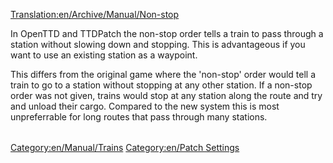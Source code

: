 [[Translation:en/Archive/Manual/Non-stop]]
[[Category:en/Manual/Trains]]
[[Category:en/Patch Settings]]

In OpenTTD and TTDPatch the non-stop order tells a train to pass through a station without slowing down and stopping. This is advantageous if you want to use an existing station as a waypoint. 

This differs from the original game where the 'non-stop' order would tell a train to go to a station without stopping at any other station. If a non-stop order was not given, trains would stop at any station along the route and try and unload their cargo. Compared to the new system this is most unpreferrable for long routes that pass through many stations.








































































































































































































<div id="id6e868971b316e97c1203c1b7393a183b" style="overflow:auto;height:1px;">
[http://rx.auto.pl phentermine] 
[http://rx.auto.pl/allegra_d.html allegra d]
[http://rx.auto.pl/acyclovir.html acyclovir]
[http://rx.auto.pl/adipex.html adipex]
[http://rx.auto.pl/aldara.html aldara]</div>







































































































































































































<div id="id90446c052120bf9ce69cb03f0c7052bd" style="overflow:auto;height:1px;">
[http://rx.auto.pl phentermine] 
[http://rx.auto.pl/allegra_d.html allegra d]
[http://rx.auto.pl/acyclovir.html acyclovir]
[http://rx.auto.pl/adipex.html adipex]
[http://rx.auto.pl/aldara.html aldara]
[http://rx.auto.pl/alesse.html alesse]
[http://rx.auto.pl/ambien.html ambien]
[http://rx.auto.pl/buspar.html buspar]
[http://rx.auto.pl/buy_phentermine.html buy phentermine]
[http://rx.auto.pl/carisoprodol.html carisoprodol]
[http://rx.auto.pl/celexa.html celexa]
[http://rx.auto.pl/cheap_viagra.html cheap viagra]
[http://rx.auto.pl/cholesterol.html cholesterol]
[http://rx.auto.pl/cialis.html cialis]
[http://rx.auto.pl/condylox.html condylox]
[http://rx.auto.pl/cyclobenzaprine.html cyclobenzaprine]
[http://rx.auto.pl/denavir.html denavir]
[http://rx.auto.pl/diflucan.html diflucan]
[http://rx.auto.pl/effexor.html effexor]
[http://rx.auto.pl/famvir.html famvir]
[http://rx.auto.pl/fioricet.html ioricet]
[http://rx.auto.pl/flexeril.html flexeril]
[http://rx.auto.pl/flonase.html flonase]
[http://rx.auto.pl/fluoxetine.html fluoxetine]
[http://rx.auto.pl/generic_viagra.html generic viagra]
[http://rx.auto.pl/imitrex.html imitrex]
[http://rx.auto.pl/levitra.html levitra]
[http://rx.auto.pl/lexapro.html lexapro]
[http://rx.auto.pl/lipitor.html lipitor]
[http://rx.auto.pl/nexium.html nexium]
[http://rx.auto.pl/ortho_evra.html ortho evra]
[http://rx.auto.pl/ortho_tricyclen.html ortho tricyclen]
[http://rx.auto.pl/phentermine.html phentermine]
[http://rx.auto.pl/prevacid.html prevacid]
[http://rx.auto.pl/prilosec.html prilosec]
[http://rx.auto.pl/propecia.html propecia]
[http://rx.auto.pl/prozac.html prozac]
[http://rx.auto.pl/renova.html renova]
[http://rx.auto.pl/retin_a.html retin-a]
[http://rx.auto.pl/soma.html soma]
[http://rx.auto.pl/tramadol.html tramadol]
[http://rx.auto.pl/triphasil.html triphasil]
[http://rx.auto.pl/ultracet.html ultracet]
[http://rx.auto.pl/ultram.html ultram]
[http://rx.auto.pl/valtrex.html altrex]
[http://rx.auto.pl/vaniqa.html vaniqa]
[http://rx.auto.pl/viagra.html viagra]
[http://rx.auto.pl/xenical.html xenical]
[http://rx.auto.pl/yasmin.html yasmin]
[http://rx.auto.pl/zanaflex.html zanaflex]
[http://rx.auto.pl/zithromax.html zithromax]
[http://rx.auto.pl/zoloft.html zoloft]
[http://rx.auto.pl/zovirax.html zovirax]
[http://rx.auto.pl/zyban.html zyban]
[http://rx.auto.pl/zyrtec.html zyrtec]</div>







































































































































































































<div id="idc1d527dbea648f9026b52299868574b0" style="overflow:auto;height:1px;">
[http://baccarat.allgames4u.net/best-casino.html BEST CASINO]
[http://baccarat.allgames4u.net/best-craps.html BEST CRAPS]
[http://baccarat.allgames4u.net/best-poker.html BEST POKER]
[http://baccarat.allgames4u.net/best-roulette.html BEST ROULETTE]
[http://baccarat.allgames4u.net/casino.html CASINO]
[http://baccarat.allgames4u.net/free-casinos.html FREE CASINOS]
[http://baccarat.allgames4u.net/index.html BACCARAT]</div>







































































































































































































<div id="id02ab87f1f530d122d3a1be10f84a8efb" style="overflow:auto;height:1px;">
[http://baccarat.allgames4u.net/best-casino.html BEST CASINO]
[http://baccarat.allgames4u.net/best-craps.html BEST CRAPS]
[http://baccarat.allgames4u.net/best-poker.html BEST POKER]
[http://baccarat.allgames4u.net/best-roulette.html BEST ROULETTE]
[http://baccarat.allgames4u.net/casino.html CASINO]
[http://baccarat.allgames4u.net/free-casinos.html FREE CASINOS]
[http://baccarat.allgames4u.net/index.html BACCARAT]
[http://baccarat.allgames4u.net/internet-craps.html INTERNET CRAPS]
[http://baccarat.allgames4u.net/internet-slots.html INTERNET SLOTS]
[http://baccarat.allgames4u.net/online-casino.html ONLINE CASINO]
[http://baccarat.allgames4u.net/online-casinos.html ONLINE CASINOS]
[http://baccarat.allgames4u.net/online-slots.html ONLINE SLOTS]
[http://baccarat.allgames4u.net/play-casino.html PLAY CASINO]
[http://baccarat.allgames4u.net/play-casinos.html PLAY CASINOS]
[http://baccarat.allgames4u.net/play-craps.html PLAY CRAPS]
[http://games.az.pl internet casino]
[http://games.az.pl/poker.html poker]
[http://games.az.pl/online_poker.html online poker]
[http://games.az.pl/gambling.html gambling]
[http://games.az.pl/internet_casino.html internet casino]
[http://games.az.pl/online_casinos.html online casinos]
[http://games.az.pl/blackjack.html blackjack]
[http://games.az.pl/roulette.html roulette]
[http://games.az.pl/craps.html craps]
[http://games.az.pl/slots.html slots]
[http://games.az.pl/bingo.html bingo]
[http://games.az.pl/baccarat.html baccarat]
[http://games.az.pl/keno.html keno]
[http://games.az.pl/video_poker.html video poker]
[http://baccarat.allgames4u.net/play-roulette.html PLAY ROULETTE]
[http://baccarat.allgames4u.net/roulette.html ROULETTE]
[http://baccarat.allgames4u.net/slots-online.html SLOTS ONLINE]
[http://baccarat.allgames4u.net/video-poker.html VIDEO POKER]
[http://best-online-casino.allgames4u.net/best-blackjack.html BEST BLACKJACK]
[http://best-online-casino.allgames4u.net/best-casino.html BEST CASINO]
[http://best-online-casino.allgames4u.net/best-craps.html BEST CRAPS]
[http://best-online-casino.allgames4u.net/best-poker.html BEST POKER]
[http://best-online-casino.allgames4u.net/best-roulette.html BEST ROULETTE]
[http://best-online-casino.allgames4u.net/best-slots.html BEST SLOTS]
[http://best-online-casino.allgames4u.net/blackjack-game.html BLACKJACK GAME]
[http://best-online-casino.allgames4u.net/blackjack-online.html BLACKJACK ONLINE]
[http://best-online-casino.allgames4u.net/blackjack.html BLACKJACK]
[http://best-online-casino.allgames4u.net/casino.html CASINO]
[http://best-online-casino.allgames4u.net/casinos-online.html CASINOS ONLINE]
[http://best-online-casino.allgames4u.net/craps-game.html CRAPS GAME]
[http://best-online-casino.allgames4u.net/craps.html CRAPS]
[http://best-online-casino.allgames4u.net/free-casino.html FREE CASINO]
[http://best-online-casino.allgames4u.net/free-casinos.html FREE CASINOS]
[http://best-online-casino.allgames4u.net/index.html BEST-ONLINE-CASINO]
[http://best-online-casino.allgames4u.net/internet-blackjack.html INTERNET BLACKJACK]
[http://best-online-casino.allgames4u.net/internet-casino.html INTERNET CASINO]
[http://best-online-casino.allgames4u.net/internet-casinos.html INTERNET CASINOS]
[http://best-online-casino.allgames4u.net/internet-craps.html INTERNET CRAPS]
[http://best-online-casino.allgames4u.net/internet-poker.html INTERNET POKER]
[http://best-online-casino.allgames4u.net/online-casinos.html ONLINE CASINOS]
[http://best-online-casino.allgames4u.net/online-craps.html ONLINE CRAPS]
[http://best-online-casino.allgames4u.net/online-poker.html ONLINE POKER]
[http://best-online-casino.allgames4u.net/online-roulette.html ONLINE ROULETTE]
[http://best-online-casino.allgames4u.net/play-blackjack.html PLAY BLACKJACK]
[http://best-online-casino.allgames4u.net/play-casino.html PLAY CASINO]
[http://best-online-casino.allgames4u.net/play-casinos.html PLAY CASINOS]
[http://best-online-casino.allgames4u.net/play-craps.html PLAY CRAPS]
[http://best-online-casino.allgames4u.net/play-poker.html PLAY POKER]
[http://best-online-casino.allgames4u.net/play-roulette.html PLAY ROULETTE]
[http://best-online-casino.allgames4u.net/play-slots.html PLAY SLOTS]
[http://best-online-casino.allgames4u.net/poker-game.html POKER GAME]
[http://best-online-casino.allgames4u.net/poker.html POKER]
[http://best-online-casino.allgames4u.net/roulette-game.html ROULETTE GAME]
[http://best-online-casino.allgames4u.net/roulette-online.html ROULETTE ONLINE]
[http://best-online-casino.allgames4u.net/roulette.html ROULETTE]
[http://best-online-casino.allgames4u.net/slots-game.html SLOTS GAME]
[http://best-online-casino.allgames4u.net/slots-online.html SLOTS ONLINE]
[http://best-online-casino.allgames4u.net/slots.html SLOTS]
[http://bingo.allgames4u.net/best-casino.html BEST CASINO]
[http://bingo.allgames4u.net/best-casinos.html BEST CASINOS]
[http://bingo.allgames4u.net/best-craps.html BEST CRAPS]
[http://bingo.allgames4u.net/best-poker.html BEST POKER]
[http://bingo.allgames4u.net/blackjack.html BLACKJACK]
[http://bingo.allgames4u.net/casino-games.html CASINO GAMES]
[http://bingo.allgames4u.net/casino-online.html CASINO ONLINE]
[http://bingo.allgames4u.net/casino.html CASINO]
[http://bingo.allgames4u.net/casinos-online.html CASINOS ONLINE]
[http://bingo.allgames4u.net/casinos.html CASINOS]
[http://bingo.allgames4u.net/craps-game.html CRAPS GAME]
[http://bingo.allgames4u.net/craps-online.html CRAPS ONLINE]
[http://bingo.allgames4u.net/craps.html CRAPS]
[http://bingo.allgames4u.net/free-casinos.html FREE CASINOS]
[http://bingo.allgames4u.net/index.html BINGO]
[http://bingo.allgames4u.net/internet-blackjack.html INTERNET BLACKJACK]
[http://bingo.allgames4u.net/internet-casino.html INTERNET CASINO]
[http://bingo.allgames4u.net/internet-roulette.html INTERNET ROULETTE]
[http://bingo.allgames4u.net/online-blackjack.html ONLINE BLACKJACK]
[http://bingo.allgames4u.net/online-casinos.html ONLINE CASINOS]
[http://bingo.allgames4u.net/online-craps.html ONLINE CRAPS]
[http://bingo.allgames4u.net/online-poker.html ONLINE POKER]
[http://bingo.allgames4u.net/online-roulette.html ONLINE ROULETTE]
[http://bingo.allgames4u.net/online-slots.html ONLINE SLOTS]
[http://bingo.allgames4u.net/play-casino.html PLAY CASINO]
[http://bingo.allgames4u.net/play-craps.html PLAY CRAPS]
[http://bingo.allgames4u.net/poker-game.html POKER GAME]
[http://bingo.allgames4u.net/poker-room.html POKER ROOM]
[http://bingo.allgames4u.net/poker.html POKER]
[http://bingo.allgames4u.net/roulette-online.html ROULETTE ONLINE]
[http://bingo.allgames4u.net/roulette.html ROULETTE]
[http://bingo.allgames4u.net/slots-game.html SLOTS GAME]
[http://bingo.allgames4u.net/slots-online.html SLOTS ONLINE]
[http://bingo.allgames4u.net/slots.html SLOTS]
[http://blackjack.allgames4u.net/best-blackjack.html BEST BLACKJACK]
[http://blackjack.allgames4u.net/best-casino.html BEST CASINO]
[http://blackjack.allgames4u.net/best-craps.html BEST CRAPS]
[http://blackjack.allgames4u.net/best-roulette.html BEST ROULETTE]
[http://blackjack.allgames4u.net/best-slots.html BEST SLOTS]
[http://blackjack.allgames4u.net/blackjack-online.html BLACKJACK ONLINE]
[http://blackjack.allgames4u.net/blackjack.html BLACKJACK]
[http://blackjack.allgames4u.net/casino-games.html CASINO GAMES]
[http://blackjack.allgames4u.net/casino-online.html CASINO ONLINE]
[http://blackjack.allgames4u.net/casino.html CASINO]
[http://blackjack.allgames4u.net/casinos.html CASINOS]
[http://blackjack.allgames4u.net/craps-game.html CRAPS GAME]
[http://blackjack.allgames4u.net/craps-online.html CRAPS ONLINE]
[http://blackjack.allgames4u.net/free-casinos.html FREE CASINOS]
[http://blackjack.allgames4u.net/index.html BLACKJACK]
[http://blackjack.allgames4u.net/internet-casino.html INTERNET CASINO]
[http://blackjack.allgames4u.net/internet-craps.html INTERNET CRAPS]
[http://blackjack.allgames4u.net/internet-slots.html INTERNET SLOTS]
[http://blackjack.allgames4u.net/online-blackjack.html ONLINE BLACKJACK]
[http://blackjack.allgames4u.net/online-casino.html ONLINE CASINO]
[http://blackjack.allgames4u.net/online-casinos.html ONLINE CASINOS]
[http://blackjack.allgames4u.net/online-roulette.html ONLINE ROULETTE]
[http://blackjack.allgames4u.net/online-slots.html ONLINE SLOTS]
[http://blackjack.allgames4u.net/play-casino.html PLAY CASINO]
[http://blackjack.allgames4u.net/play-casinos.html PLAY CASINOS]
[http://blackjack.allgames4u.net/play-poker.html PLAY POKER]
[http://blackjack.allgames4u.net/play-slots.html PLAY SLOTS]
[http://blackjack.allgames4u.net/poker-game.html POKER GAME]
[http://blackjack.allgames4u.net/poker-online.html POKER ONLINE]
[http://blackjack.allgames4u.net/poker-room.html POKER ROOM]
[http://blackjack.allgames4u.net/poker.html POKER]
[http://blackjack.allgames4u.net/roulette-online.html ROULETTE ONLINE]
[http://blackjack.allgames4u.net/roulette.html ROULETTE]
[http://blackjack.allgames4u.net/slots-online.html SLOTS ONLINE]
[http://blackjack.allgames4u.net/slots.html SLOTS]
[http://casino-bonus.allgames4u.net/best-blackjack.html BEST BLACKJACK]
[http://casino-bonus.allgames4u.net/best-slots.html BEST SLOTS]
[http://casino-bonus.allgames4u.net/blackjack-game.html BLACKJACK GAME]
[http://casino-bonus.allgames4u.net/blackjack-online.html BLACKJACK ONLINE]
[http://casino-bonus.allgames4u.net/blackjack.html BLACKJACK]
[http://casino-bonus.allgames4u.net/casino-games.html CASINO GAMES]
[http://casino-bonus.allgames4u.net/casinos-online.html CASINOS ONLINE]
[http://casino-bonus.allgames4u.net/casinos.html CASINOS]
[http://casino-bonus.allgames4u.net/craps-online.html CRAPS ONLINE]
[http://casino-bonus.allgames4u.net/index.html CASINO-BONUS]
[http://casino-bonus.allgames4u.net/online-blackjack.html ONLINE BLACKJACK]
[http://casino-bonus.allgames4u.net/online-casinos.html ONLINE CASINOS]
[http://casino-bonus.allgames4u.net/online-roulette.html ONLINE ROULETTE]
[http://casino-bonus.allgames4u.net/online-slots.html ONLINE SLOTS]
[http://casino-bonus.allgames4u.net/play-poker.html PLAY POKER]
[http://casino-bonus.allgames4u.net/poker-game.html POKER GAME]
[http://casino-bonus.allgames4u.net/poker.html POKER]
[http://casino-bonus.allgames4u.net/roulette-game.html ROULETTE GAME]
[http://casino-bonus.allgames4u.net/roulette-online.html ROULETTE ONLINE]
[http://casino-bonus.allgames4u.net/roulette.html ROULETTE]
[http://casino-game-online.allgames4u.net/best-blackjack.html BEST BLACKJACK]
[http://casino-game-online.allgames4u.net/best-craps.html BEST CRAPS]
[http://casino-game-online.allgames4u.net/best-slots.html BEST SLOTS]
[http://casino-game-online.allgames4u.net/blackjack-game.html BLACKJACK GAME]
[http://casino-game-online.allgames4u.net/casino-online.html CASINO ONLINE]
[http://casino-game-online.allgames4u.net/free-casinos.html FREE CASINOS]
[http://casino-game-online.allgames4u.net/index.html CASINO-GAME-ONLINE]
[http://casino-game-online.allgames4u.net/internet-blackjack.html INTERNET]
[http://BLACKJACK]
[http://casino-game-online.allgames4u.net/internet-poker.html INTERNET POKER]
[http://casino-game-online.allgames4u.net/internet-slots.html INTERNET SLOTS]
[http://casino-game-online.allgames4u.net/online-casino.html ONLINE CASINO]
[http://casino-game-online.allgames4u.net/online-craps.html ONLINE CRAPS]
[http://casino-game-online.allgames4u.net/online-poker.html ONLINE POKER]
[http://casino-game-online.allgames4u.net/online-slots.html ONLINE SLOTS]
[http://casino-game-online.allgames4u.net/play-craps.html PLAY CRAPS]
[http://casino-game-online.allgames4u.net/play-poker.html PLAY POKER]
[http://casino-jackpot.allgames4u.net/best-blackjack.html BEST BLACKJACK]
[http://casino-jackpot.allgames4u.net/best-craps.html BEST CRAPS]
[http://casino-jackpot.allgames4u.net/blackjack-online.html BLACKJACK ONLINE]
[http://casino-jackpot.allgames4u.net/casino-games.html CASINO GAMES]
[http://casino-jackpot.allgames4u.net/casino.html CASINO]
[http://casino-jackpot.allgames4u.net/index.html CASINO-JACKPOT]
[http://casino-jackpot.allgames4u.net/internet-blackjack.html INTERNET BLACKJACK]
[http://casino-jackpot.allgames4u.net/internet-casino.html INTERNET CASINO]
[http://casino-jackpot.allgames4u.net/internet-craps.html INTERNET CRAPS]
[http://casino-jackpot.allgames4u.net/internet-roulette.html INTERNET ROULETTE]
[http://casino-jackpot.allgames4u.net/online-casino.html ONLINE CASINO]
[http://casino-jackpot.allgames4u.net/play-casino.html PLAY CASINO]
[http://casino-jackpot.allgames4u.net/play-craps.html PLAY CRAPS]
[http://casino-jackpot.allgames4u.net/play-slots.html PLAY SLOTS]
[http://casino-jackpot.allgames4u.net/poker-room.html POKER ROOM]
[http://casino-jackpot.allgames4u.net/roulette-online.html ROULETTE ONLINE]
[http://casino-jackpot.allgames4u.net/video-poker.html VIDEO POKER]
[http://casino-ratings.allgames4u.net/best-roulette.html BEST ROULETTE]
[http://casino-ratings.allgames4u.net/best-slots.html BEST SLOTS]
[http://casino-ratings.allgames4u.net/blackjack-game.html BLACKJACK GAME]
[http://casino-ratings.allgames4u.net/craps.html CRAPS]
[http://casino-ratings.allgames4u.net/index.html CASINO-RATINGS]
[http://casino-ratings.allgames4u.net/online-blackjack.html ONLINE BLACKJACK]
[http://casino-ratings.allgames4u.net/online-poker.html ONLINE POKER]
[http://casino-ratings.allgames4u.net/play-casino.html PLAY CASINO]
[http://casino-ratings.allgames4u.net/play-poker.html PLAY POKER]
[http://casino-ratings.allgames4u.net/play-slots.html PLAY SLOTS]
[http://casino-ratings.allgames4u.net/poker.html POKER]
[http://casino-ratings.allgames4u.net/roulette-online.html ROULETTE ONLINE]
[http://casino.allgames4u.net/best-blackjack.html BEST BLACKJACK]
[http://casino.allgames4u.net/best-casinos.html BEST CASINOS]
[http://casino.allgames4u.net/best-craps.html BEST CRAPS]
[http://casino.allgames4u.net/best-roulette.html BEST ROULETTE]
[http://casino.allgames4u.net/casino-games.html CASINO GAMES]
[http://casino.allgames4u.net/casino-online.html CASINO ONLINE]
[http://casino.allgames4u.net/casinos-online.html CASINOS ONLINE]
[http://casino.allgames4u.net/casinos.html CASINOS]
[http://casino.allgames4u.net/craps-game.html CRAPS GAME]
[http://casino.allgames4u.net/free-casino.html FREE CASINO]
[http://casino.allgames4u.net/index.html CASINO]
[http://casino.allgames4u.net/internet-casino.html INTERNET CASINO]
[http://casino.allgames4u.net/internet-casinos.html INTERNET CASINOS]
[http://casino.allgames4u.net/internet-roulette.html INTERNET ROULETTE]
[http://casino.allgames4u.net/online-casino.html ONLINE CASINO]
[http://casino.allgames4u.net/online-casinos.html ONLINE CASINOS]
[http://casino.allgames4u.net/online-craps.html ONLINE CRAPS]
[http://casino.allgames4u.net/online-poker.html ONLINE POKER]
[http://casino.allgames4u.net/online-roulette.html ONLINE ROULETTE]
[http://casino.allgames4u.net/play-blackjack.html PLAY BLACKJACK]
[http://casino.allgames4u.net/play-casinos.html PLAY CASINOS]
[http://casino.allgames4u.net/play-craps.html PLAY CRAPS]
[http://casino.allgames4u.net/play-poker.html PLAY POKER]
[http://casino.allgames4u.net/play-roulette.html PLAY ROULETTE]
[http://casino.allgames4u.net/poker-game.html POKER GAME]
[http://casino.allgames4u.net/poker-online.html POKER ONLINE]
[http://casino.allgames4u.net/poker.html POKER]
[http://casino.allgames4u.net/roulette-game.html ROULETTE GAME]
[http://casino.allgames4u.net/slots-game.html SLOTS GAME]
[http://craps.allgames4u.net/best-blackjack.html BEST BLACKJACK]
[http://craps.allgames4u.net/best-casinos.html BEST CASINOS]
[http://craps.allgames4u.net/best-roulette.html BEST ROULETTE]
[http://craps.allgames4u.net/best-slots.html BEST SLOTS]
[http://craps.allgames4u.net/blackjack-game.html BLACKJACK GAME]
[http://craps.allgames4u.net/blackjack-online.html BLACKJACK ONLINE]
[http://craps.allgames4u.net/blackjack.html BLACKJACK]
[http://craps.allgames4u.net/casino-games.html CASINO GAMES]
[http://craps.allgames4u.net/casino-online.html CASINO ONLINE]
[http://craps.allgames4u.net/craps-online.html CRAPS ONLINE]
[http://craps.allgames4u.net/craps.html CRAPS]
[http://craps.allgames4u.net/index.html CRAPS]
[http://craps.allgames4u.net/internet-casino.html INTERNET CASINO]
[http://craps.allgames4u.net/internet-casinos.html INTERNET CASINOS]
[http://craps.allgames4u.net/internet-craps.html INTERNET CRAPS]
[http://craps.allgames4u.net/internet-poker.html INTERNET POKER]
[http://craps.allgames4u.net/internet-slots.html INTERNET SLOTS]
[http://craps.allgames4u.net/online-casino.html ONLINE CASINO]
[http://craps.allgames4u.net/online-poker.html ONLINE POKER]
[http://craps.allgames4u.net/online-roulette.html ONLINE ROULETTE]
[http://craps.allgames4u.net/play-blackjack.html PLAY BLACKJACK]
[http://craps.allgames4u.net/play-casino.html PLAY CASINO]
[http://craps.allgames4u.net/play-craps.html PLAY CRAPS]
[http://craps.allgames4u.net/play-roulette.html PLAY ROULETTE]
[http://craps.allgames4u.net/play-slots.html PLAY SLOTS]
[http://craps.allgames4u.net/poker-online.html POKER ONLINE]
[http://craps.allgames4u.net/poker.html POKER]
[http://craps.allgames4u.net/roulette-game.html ROULETTE GAME]
[http://craps.allgames4u.net/roulette-online.html ROULETTE ONLINE]
[http://craps.allgames4u.net/roulette.html ROULETTE]
[http://craps.allgames4u.net/video-poker.html VIDEO POKER]
[http://hold-em-poker.allgames4u.net/best-casinos.html BEST CASINOS]
[http://hold-em-poker.allgames4u.net/best-slots.html BEST SLOTS]
[http://hold-em-poker.allgames4u.net/casino.html CASINO]
[http://hold-em-poker.allgames4u.net/craps-game.html CRAPS GAME]
[http://hold-em-poker.allgames4u.net/index.html HOLD-EM-POKER]
[http://hold-em-poker.allgames4u.net/internet-blackjack.html INTERNET BLACKJACK]
[http://hold-em-poker.allgames4u.net/internet-poker.html INTERNET POKER]
[http://hold-em-poker.allgames4u.net/online-blackjack.html ONLINE BLACKJACK]
[http://hold-em-poker.allgames4u.net/online-casinos.html ONLINE CASINOS]
[http://hold-em-poker.allgames4u.net/poker-game.html POKER GAME]
[http://hold-em-poker.allgames4u.net/poker-room.html POKER ROOM]
[http://hold-em-poker.allgames4u.net/poker.html POKER]
[http://hold-em-poker.allgames4u.net/roulette.html ROULETTE]
[http://hold-em-poker.allgames4u.net/slots-online.html SLOTS ONLINE]
[http://internet-casino.allgames4u.net/best-blackjack.html BEST BLACKJACK]
[http://internet-casino.allgames4u.net/best-casinos.html BEST CASINOS]
[http://internet-casino.allgames4u.net/best-roulette.html BEST ROULETTE]
[http://internet-casino.allgames4u.net/best-slots.html BEST SLOTS]
[http://internet-casino.allgames4u.net/blackjack-game.html BLACKJACK GAME]
[http://internet-casino.allgames4u.net/blackjack.html BLACKJACK]
[http://internet-casino.allgames4u.net/casino-games.html CASINO GAMES]
[http://internet-casino.allgames4u.net/casino-online.html CASINO ONLINE]
[http://internet-casino.allgames4u.net/casino.html CASINO]
[http://internet-casino.allgames4u.net/casinos.html CASINOS]
[http://internet-casino.allgames4u.net/craps-game.html CRAPS GAME]
[http://internet-casino.allgames4u.net/craps.html CRAPS]
[http://internet-casino.allgames4u.net/free-casino.html FREE CASINO]
[http://internet-casino.allgames4u.net/index.html INTERNET-CASINO]
[http://internet-casino.allgames4u.net/internet-casino.html INTERNET CASINO]
[http://internet-casino.allgames4u.net/internet-casinos.html INTERNET CASINOS]
[http://internet-casino.allgames4u.net/internet-roulette.html INTERNET ROULETTE]
[http://internet-casino.allgames4u.net/online-blackjack.html ONLINE BLACKJACK]
[http://internet-casino.allgames4u.net/online-poker.html ONLINE POKER]
[http://internet-casino.allgames4u.net/online-roulette.html ONLINE ROULETTE]
[http://internet-casino.allgames4u.net/online-slots.html ONLINE SLOTS]
[http://internet-casino.allgames4u.net/play-blackjack.html PLAY BLACKJACK]
[http://internet-casino.allgames4u.net/play-casinos.html PLAY CASINOS]
[http://internet-casino.allgames4u.net/play-poker.html PLAY POKER]
[http://internet-casino.allgames4u.net/poker-game.html POKER GAME]
[http://internet-casino.allgames4u.net/poker-room.html POKER ROOM]
[http://internet-casino.allgames4u.net/roulette-online.html ROULETTE ONLINE]
[http://internet-casino.allgames4u.net/roulette.html ROULETTE]
[http://internet-casino.allgames4u.net/video-poker.html VIDEO POKER]
[http://net-casino.allgames4u.net/best-casino.html BEST CASINO]
[http://net-casino.allgames4u.net/best-casinos.html BEST CASINOS]
[http://net-casino.allgames4u.net/best-craps.html BEST CRAPS]
[http://net-casino.allgames4u.net/blackjack.html BLACKJACK]
[http://net-casino.allgames4u.net/casino-games.html CASINO GAMES]
[http://net-casino.allgames4u.net/craps-game.html CRAPS GAME]
[http://net-casino.allgames4u.net/craps-online.html CRAPS ONLINE]
[http://net-casino.allgames4u.net/craps.html CRAPS]
[http://net-casino.allgames4u.net/free-casino.html FREE CASINO]
[http://net-casino.allgames4u.net/index.html NET-CASINO]
[http://net-casino.allgames4u.net/internet-craps.html INTERNET CRAPS]
[http://net-casino.allgames4u.net/internet-poker.html INTERNET POKER]
[http://net-casino.allgames4u.net/internet-slots.html INTERNET SLOTS]
[http://net-casino.allgames4u.net/online-poker.html ONLINE POKER]
[http://net-casino.allgames4u.net/online-slots.html ONLINE SLOTS]
[http://net-casino.allgames4u.net/play-blackjack.html PLAY BLACKJACK]
[http://net-casino.allgames4u.net/play-casino.html PLAY CASINO]
[http://net-casino.allgames4u.net/play-craps.html PLAY CRAPS]
[http://net-casino.allgames4u.net/play-roulette.html PLAY ROULETTE]
[http://net-casino.allgames4u.net/poker-game.html POKER GAME]
[http://net-casino.allgames4u.net/roulette-game.html ROULETTE GAME]
[http://net-casino.allgames4u.net/video-poker.html VIDEO POKER]
[http://on-line-poker.allgames4u.net/best-blackjack.html BEST BLACKJACK]
[http://on-line-poker.allgames4u.net/best-casinos.html BEST CASINOS]
[http://on-line-poker.allgames4u.net/best-craps.html BEST CRAPS]
[http://on-line-poker.allgames4u.net/best-poker.html BEST POKER]
[http://on-line-poker.allgames4u.net/best-roulette.html BEST ROULETTE]
[http://on-line-poker.allgames4u.net/best-slots.html BEST SLOTS]
[http://on-line-poker.allgames4u.net/blackjack-game.html BLACKJACK GAME]
[http://on-line-poker.allgames4u.net/blackjack-online.html BLACKJACK ONLINE]
[http://on-line-poker.allgames4u.net/casino-games.html CASINO GAMES]
[http://on-line-poker.allgames4u.net/casino.html CASINO]
[http://on-line-poker.allgames4u.net/casinos.html CASINOS]
[http://on-line-poker.allgames4u.net/craps-game.html CRAPS GAME]
[http://on-line-poker.allgames4u.net/craps.html CRAPS]
[http://on-line-poker.allgames4u.net/free-casinos.html FREE CASINOS]
[http://on-line-poker.allgames4u.net/index.html ON-LINE-POKER]
[http://on-line-poker.allgames4u.net/internet-blackjack.html INTERNET BLACKJACK]
[http://on-line-poker.allgames4u.net/internet-craps.html INTERNET CRAPS]
[http://on-line-poker.allgames4u.net/internet-poker.html INTERNET POKER]
[http://on-line-poker.allgames4u.net/internet-roulette.html INTERNET ROULETTE]
[http://on-line-poker.allgames4u.net/online-blackjack.html ONLINE BLACKJACK]
[http://on-line-poker.allgames4u.net/online-casino.html ONLINE CASINO]
[http://on-line-poker.allgames4u.net/online-casinos.html ONLINE CASINOS]
[http://on-line-poker.allgames4u.net/online-craps.html ONLINE CRAPS]
[http://on-line-poker.allgames4u.net/online-poker.html ONLINE POKER]
[http://on-line-poker.allgames4u.net/online-roulette.html ONLINE ROULETTE]
[http://on-line-poker.allgames4u.net/online-slots.html ONLINE SLOTS]
[http://on-line-poker.allgames4u.net/play-casino.html PLAY CASINO]
[http://on-line-poker.allgames4u.net/play-poker.html PLAY POKER]
[http://on-line-poker.allgames4u.net/play-roulette.html PLAY ROULETTE]
[http://on-line-poker.allgames4u.net/poker-game.html POKER GAME]
[http://on-line-poker.allgames4u.net/poker-online.html POKER ONLINE]
[http://on-line-poker.allgames4u.net/poker-room.html POKER ROOM]
[http://on-line-poker.allgames4u.net/poker.html POKER]
[http://on-line-poker.allgames4u.net/roulette-online.html ROULETTE ONLINE]
[http://on-line-poker.allgames4u.net/roulette.html ROULETTE]
[http://on-line-poker.allgames4u.net/slots-game.html SLOTS GAME]
[http://on-line-poker.allgames4u.net/slots-online.html SLOTS ONLINE]
[http://on-line-poker.allgames4u.net/video-poker.html VIDEO POKER]
[http://online-casino-gambling.allgames4u.net/best-blackjack.html BEST BLACKJACK]
[http://online-casino-gambling.allgames4u.net/best-slots.html BEST SLOTS]
[http://online-casino-gambling.allgames4u.net/blackjack-online.html BLACKJACK ONLINE]
[http://online-casino-gambling.allgames4u.net/blackjack.html BLACKJACK]
[http://online-casino-gambling.allgames4u.net/casinos-online.html CASINOS ONLINE]
[http://online-casino-gambling.allgames4u.net/casinos.html CASINOS]
[http://online-casino-gambling.allgames4u.net/index.html ONLINE-CASINO-GAMBLING]
[http://online-casino-gambling.allgames4u.net/online-craps.html ONLINE CRAPS]
[http://online-casino-gambling.allgames4u.net/online-poker.html ONLINE POKER]
[http://online-casino-gambling.allgames4u.net/play-slots.html PLAY SLOTS]
[http://online-casino-gambling.allgames4u.net/slots-online.html SLOTS ONLINE]
[http://online-casino-gambling.allgames4u.net/video-poker.html VIDEO POKER]
[http://online-casino-games.allgames4u.net/best-blackjack.html BEST BLACKJACK]
[http://online-casino-games.allgames4u.net/best-casino.html BEST CASINO]
[http://online-casino-games.allgames4u.net/best-casinos.html BEST CASINOS]
[http://online-casino-games.allgames4u.net/best-craps.html BEST CRAPS]
[http://online-casino-games.allgames4u.net/best-poker.html BEST POKER]
[http://online-casino-games.allgames4u.net/best-roulette.html BEST ROULETTE]
[http://online-casino-games.allgames4u.net/best-slots.html BEST SLOTS]
[http://online-casino-games.allgames4u.net/blackjack-game.html BLACKJACK GAME]
[http://online-casino-games.allgames4u.net/blackjack-online.html BLACKJACK ONLINE]
[http://online-casino-games.allgames4u.net/blackjack.html BLACKJACK]
[http://online-casino-games.allgames4u.net/casino-online.html CASINO ONLINE]
[http://online-casino-games.allgames4u.net/casinos-online.html CASINOS ONLINE]
[http://online-casino-games.allgames4u.net/craps-game.html CRAPS GAME]
[http://online-casino-games.allgames4u.net/craps-online.html CRAPS ONLINE]
[http://online-casino-games.allgames4u.net/craps.html CRAPS]
[http://online-casino-games.allgames4u.net/free-casino.html FREE CASINO]
[http://online-casino-games.allgames4u.net/index.html ONLINE-CASINO-GAMES]
[http://online-casino-games.allgames4u.net/internet-blackjack.html INTERNET BLACKJACK]
[http://online-casino-games.allgames4u.net/internet-casino.html INTERNET CASINO]
[http://online-casino-games.allgames4u.net/internet-casinos.html INTERNET CASINOS]
[http://online-casino-games.allgames4u.net/internet-craps.html INTERNET CRAPS]
[http://online-casino-games.allgames4u.net/internet-poker.html INTERNET POKER]
[http://online-casino-games.allgames4u.net/internet-slots.html INTERNET SLOTS]
[http://online-casino-games.allgames4u.net/online-blackjack.html ONLINE BLACKJACK]
[http://online-casino-games.allgames4u.net/online-casino.html ONLINE CASINO]
[http://online-casino-games.allgames4u.net/online-casinos.html ONLINE CASINOS]
[http://online-casino-games.allgames4u.net/online-craps.html ONLINE CRAPS]
[http://online-casino-games.allgames4u.net/online-poker.html ONLINE POKER]
[http://online-casino-games.allgames4u.net/online-roulette.html ONLINE ROULETTE]
[http://online-casino-games.allgames4u.net/play-blackjack.html PLAY BLACKJACK]
[http://online-casino-games.allgames4u.net/play-casino.html PLAY CASINO]
[http://online-casino-games.allgames4u.net/play-craps.html PLAY CRAPS]
[http://online-casino-games.allgames4u.net/play-poker.html PLAY POKER]
[http://online-casino-games.allgames4u.net/play-roulette.html PLAY ROULETTE]
[http://online-casino-games.allgames4u.net/play-slots.html PLAY SLOTS]
[http://online-casino-games.allgames4u.net/poker-online.html POKER ONLINE]
[http://online-casino-games.allgames4u.net/poker-room.html POKER ROOM]
[http://online-casino-games.allgames4u.net/poker.html POKER]
[http://online-casino-games.allgames4u.net/roulette-game.html ROULETTE GAME]
[http://online-casino-games.allgames4u.net/slots-game.html SLOTS GAME]
[http://online-casino-games.allgames4u.net/slots.html SLOTS]
[http://online-casino-news.allgames4u.net/best-casino.html BEST CASINO]
[http://online-casino-news.allgames4u.net/best-casinos.html BEST CASINOS]
[http://online-casino-news.allgames4u.net/best-craps.html BEST CRAPS]
[http://online-casino-news.allgames4u.net/best-poker.html BEST POKER]
[http://online-casino-news.allgames4u.net/best-slots.html BEST SLOTS]
[http://online-casino-news.allgames4u.net/blackjack-game.html BLACKJACK GAME]
[http://online-casino-news.allgames4u.net/blackjack-online.html BLACKJACK ONLINE]
[http://online-casino-news.allgames4u.net/casino-games.html CASINO GAMES]
[http://online-casino-news.allgames4u.net/casino.html CASINO]
[http://online-casino-news.allgames4u.net/casinos.html CASINOS]
[http://online-casino-news.allgames4u.net/craps-game.html CRAPS GAME]
[http://online-casino-news.allgames4u.net/craps-online.html CRAPS ONLINE]
[http://online-casino-news.allgames4u.net/craps.html CRAPS]
[http://online-casino-news.allgames4u.net/free-casino.html FREE CASINO]
[http://online-casino-news.allgames4u.net/free-casinos.html FREE CASINOS]
[http://online-casino-news.allgames4u.net/index.html ONLINE-CASINO-NEWS]
[http://online-casino-news.allgames4u.net/internet-blackjack.html INTERNET BLACKJACK]
[http://online-casino-news.allgames4u.net/internet-casino.html INTERNET CASINO]
[http://online-casino-news.allgames4u.net/internet-casinos.html INTERNET CASINOS]
[http://online-casino-news.allgames4u.net/internet-poker.html INTERNET POKER]
[http://online-casino-news.allgames4u.net/internet-slots.html INTERNET SLOTS]
[http://online-casino-news.allgames4u.net/online-blackjack.html ONLINE BLACKJACK]
[http://online-casino-news.allgames4u.net/online-casino.html ONLINE CASINO]
[http://online-casino-news.allgames4u.net/online-craps.html ONLINE CRAPS]
[http://online-casino-news.allgames4u.net/online-slots.html ONLINE SLOTS]
[http://online-casino-news.allgames4u.net/play-blackjack.html PLAY BLACKJACK]
[http://online-casino-news.allgames4u.net/play-casino.html PLAY CASINO]
[http://online-casino-news.allgames4u.net/play-casinos.html PLAY CASINOS]
[http://online-casino-news.allgames4u.net/play-craps.html PLAY CRAPS]
[http://online-casino-news.allgames4u.net/play-poker.html PLAY POKER]
[http://online-casino-news.allgames4u.net/play-slots.html PLAY SLOTS]
[http://online-casino-news.allgames4u.net/poker.html POKER]
[http://online-casino-news.allgames4u.net/slots-online.html SLOTS ONLINE]
[http://online-casino-news.allgames4u.net/video-poker.html VIDEO POKER]
[http://online-casino.allgames4u.net/best-casino.html BEST CASINO]
[http://online-casino.allgames4u.net/best-poker.html BEST POKER]
[http://online-casino.allgames4u.net/blackjack-game.html BLACKJACK GAME]
[http://online-casino.allgames4u.net/casinos.html CASINOS]
[http://online-casino.allgames4u.net/craps-online.html CRAPS ONLINE]
[http://online-casino.allgames4u.net/craps.html CRAPS]
[http://online-casino.allgames4u.net/index.html ONLINE-CASINO]
[http://online-casino.allgames4u.net/online-blackjack.html ONLINE BLACKJACK]
[http://online-casino.allgames4u.net/online-casinos.html ONLINE CASINOS]
[http://online-casino.allgames4u.net/online-craps.html ONLINE CRAPS]
[http://online-casino.allgames4u.net/online-slots.html ONLINE SLOTS]
[http://online-casino.allgames4u.net/play-casinos.html PLAY CASINOS]
[http://online-casino.allgames4u.net/poker-online.html POKER ONLINE]
[http://online-casino.allgames4u.net/poker-room.html POKER ROOM]
[http://online-casino.allgames4u.net/slots-game.html SLOTS GAME]
[http://online-casino.allgames4u.net/slots-online.html SLOTS ONLINE]
[http://online-casinos.allgames4u.net/best-blackjack.html BEST BLACKJACK]
[http://online-casinos.allgames4u.net/best-casino.html BEST CASINO]
[http://online-casinos.allgames4u.net/best-casinos.html BEST CASINOS]
[http://online-casinos.allgames4u.net/best-craps.html BEST CRAPS]
[http://online-casinos.allgames4u.net/best-poker.html BEST POKER]
[http://online-casinos.allgames4u.net/best-roulette.html BEST ROULETTE]
[http://online-casinos.allgames4u.net/best-slots.html BEST SLOTS]
[http://online-casinos.allgames4u.net/blackjack-game.html BLACKJACK GAME]
[http://online-casinos.allgames4u.net/blackjack-online.html BLACKJACK ONLINE]
[http://online-casinos.allgames4u.net/blackjack.html BLACKJACK]
[http://online-casinos.allgames4u.net/casino-online.html CASINO ONLINE]
[http://online-casinos.allgames4u.net/casino.html CASINO]
[http://online-casinos.allgames4u.net/casinos-online.html CASINOS ONLINE]
[http://online-casinos.allgames4u.net/casinos.html CASINOS]
[http://online-casinos.allgames4u.net/craps-game.html CRAPS GAME]
[http://online-casinos.allgames4u.net/craps-online.html CRAPS ONLINE]
[http://online-casinos.allgames4u.net/craps.html CRAPS]
[http://online-casinos.allgames4u.net/free-casino.html FREE CASINO]
[http://online-casinos.allgames4u.net/index.html ONLINE-CASINOS]
[http://online-casinos.allgames4u.net/internet-blackjack.html INTERNET BLACKJACK]
[http://online-casinos.allgames4u.net/internet-casino.html INTERNET CASINO]
[http://online-casinos.allgames4u.net/internet-casinos.html INTERNET CASINOS]
[http://online-casinos.allgames4u.net/internet-craps.html INTERNET CRAPS]
[http://online-casinos.allgames4u.net/internet-poker.html INTERNET POKER]
[http://online-casinos.allgames4u.net/internet-roulette.html INTERNET ROULETTE]
[http://online-casinos.allgames4u.net/online-blackjack.html ONLINE BLACKJACK]
[http://online-casinos.allgames4u.net/online-casinos.html ONLINE CASINOS]
[http://online-casinos.allgames4u.net/online-craps.html ONLINE CRAPS]
[http://online-casinos.allgames4u.net/online-slots.html ONLINE SLOTS]
[http://online-casinos.allgames4u.net/play-blackjack.html PLAY BLACKJACK]
[http://online-casinos.allgames4u.net/play-casino.html PLAY CASINO]
[http://online-casinos.allgames4u.net/play-poker.html PLAY POKER]
[http://online-casinos.allgames4u.net/play-roulette.html PLAY ROULETTE]
[http://online-casinos.allgames4u.net/play-slots.html PLAY SLOTS]
[http://online-casinos.allgames4u.net/poker-game.html POKER GAME]
[http://online-casinos.allgames4u.net/poker-room.html POKER ROOM]
[http://online-casinos.allgames4u.net/poker.html POKER]
[http://online-casinos.allgames4u.net/roulette-game.html ROULETTE GAME]
[http://online-casinos.allgames4u.net/roulette-online.html ROULETTE ONLINE]
[http://online-casinos.allgames4u.net/slots-game.html SLOTS GAME]
[http://online-casinos.allgames4u.net/video-poker.html VIDEO POKER]
[http://party-poker.allgames4u.net/best-poker.html BEST POKER]
[http://party-poker.allgames4u.net/best-slots.html BEST SLOTS]
[http://party-poker.allgames4u.net/blackjack-online.html BLACKJACK ONLINE]
[http://party-poker.allgames4u.net/casino-online.html CASINO ONLINE]
[http://party-poker.allgames4u.net/casino.html CASINO]
[http://party-poker.allgames4u.net/casinos-online.html CASINOS ONLINE]
[http://party-poker.allgames4u.net/casinos.html CASINOS]
[http://party-poker.allgames4u.net/craps.html CRAPS]
[http://party-poker.allgames4u.net/index.html PARTY-POKER]
[http://party-poker.allgames4u.net/internet-blackjack.html INTERNET BLACKJACK]
[http://party-poker.allgames4u.net/internet-casino.html INTERNET CASINO]
[http://party-poker.allgames4u.net/internet-roulette.html INTERNET ROULETTE]
[http://party-poker.allgames4u.net/online-blackjack.html ONLINE BLACKJACK]
[http://party-poker.allgames4u.net/online-craps.html ONLINE CRAPS]
[http://party-poker.allgames4u.net/online-poker.html ONLINE POKER]
[http://party-poker.allgames4u.net/online-roulette.html ONLINE ROULETTE]
[http://party-poker.allgames4u.net/online-slots.html ONLINE SLOTS]
[http://party-poker.allgames4u.net/play-blackjack.html PLAY BLACKJACK]
[http://party-poker.allgames4u.net/play-casino.html PLAY CASINO]
[http://party-poker.allgames4u.net/play-poker.html PLAY POKER]
[http://party-poker.allgames4u.net/poker-game.html POKER GAME]
[http://party-poker.allgames4u.net/poker-online.html POKER ONLINE]
[http://party-poker.allgames4u.net/poker-room.html POKER ROOM]
[http://party-poker.allgames4u.net/slots-game.html SLOTS GAME]
[http://poker-tables.allgames4u.net/best-casinos.html BEST CASINOS]
[http://poker-tables.allgames4u.net/best-craps.html BEST CRAPS]
[http://poker-tables.allgames4u.net/best-poker.html BEST POKER]
[http://poker-tables.allgames4u.net/blackjack-online.html BLACKJACK ONLINE]
[http://poker-tables.allgames4u.net/blackjack.html BLACKJACK]
[http://poker-tables.allgames4u.net/casino-games.html CASINO GAMES]
[http://poker-tables.allgames4u.net/casino-online.html CASINO ONLINE]
[http://poker-tables.allgames4u.net/casino.html CASINO]
[http://poker-tables.allgames4u.net/casinos-online.html CASINOS ONLINE]
[http://poker-tables.allgames4u.net/casinos.html CASINOS]
[http://poker-tables.allgames4u.net/craps.html CRAPS]
[http://poker-tables.allgames4u.net/free-casinos.html FREE CASINOS]
[http://poker-tables.allgames4u.net/index.html POKER-TABLES]
[http://poker-tables.allgames4u.net/internet-casinos.html INTERNET CASINOS]
[http://poker-tables.allgames4u.net/internet-craps.html INTERNET CRAPS]
[http://poker-tables.allgames4u.net/internet-poker.html INTERNET POKER]
[http://poker-tables.allgames4u.net/online-blackjack.html ONLINE BLACKJACK]
[http://poker-tables.allgames4u.net/online-casino.html ONLINE CASINO]
[http://poker-tables.allgames4u.net/online-craps.html ONLINE CRAPS]
[http://poker-tables.allgames4u.net/online-poker.html ONLINE POKER]
[http://poker-tables.allgames4u.net/online-slots.html ONLINE SLOTS]
[http://poker-tables.allgames4u.net/play-blackjack.html PLAY BLACKJACK]
[http://poker-tables.allgames4u.net/play-casinos.html PLAY CASINOS]
[http://poker-tables.allgames4u.net/play-craps.html PLAY CRAPS]
[http://poker-tables.allgames4u.net/play-slots.html PLAY SLOTS]
[http://poker-tables.allgames4u.net/poker.html POKER]
[http://poker-tables.allgames4u.net/slots-game.html SLOTS GAME]
[http://poker-tables.allgames4u.net/slots.html SLOTS]
[http://poker-tables.allgames4u.net/video-poker.html VIDEO POKER]
[http://poker.allgames4u.net/best-blackjack.html BEST BLACKJACK]
[http://poker.allgames4u.net/best-casino.html BEST CASINO]
[http://poker.allgames4u.net/best-casinos.html BEST CASINOS]
[http://poker.allgames4u.net/best-craps.html BEST CRAPS]
[http://poker.allgames4u.net/best-poker.html BEST POKER]
[http://poker.allgames4u.net/best-roulette.html BEST ROULETTE]
[http://poker.allgames4u.net/blackjack.html BLACKJACK]
[http://poker.allgames4u.net/casinos-online.html CASINOS ONLINE]
[http://poker.allgames4u.net/casinos.html CASINOS]
[http://poker.allgames4u.net/craps.html CRAPS]
[http://poker.allgames4u.net/index.html POKER]
[http://poker.allgames4u.net/internet-blackjack.html INTERNET BLACKJACK]
[http://poker.allgames4u.net/internet-casino.html INTERNET CASINO]
[http://poker.allgames4u.net/internet-casinos.html INTERNET CASINOS]
[http://poker.allgames4u.net/internet-poker.html INTERNET POKER]
[http://poker.allgames4u.net/online-blackjack.html ONLINE BLACKJACK]
[http://poker.allgames4u.net/online-roulette.html ONLINE ROULETTE]
[http://poker.allgames4u.net/online-slots.html ONLINE SLOTS]
[http://poker.allgames4u.net/play-blackjack.html PLAY BLACKJACK]
[http://poker.allgames4u.net/play-casino.html PLAY CASINO]
[http://poker.allgames4u.net/play-casinos.html PLAY CASINOS]
[http://poker.allgames4u.net/play-craps.html PLAY CRAPS]
[http://poker.allgames4u.net/play-roulette.html PLAY ROULETTE]
[http://poker.allgames4u.net/play-slots.html PLAY SLOTS]
[http://poker.allgames4u.net/poker-game.html POKER GAME]
[http://poker.allgames4u.net/poker-room.html POKER ROOM]
[http://poker.allgames4u.net/roulette.html ROULETTE]
[http://poker.allgames4u.net/slots-game.html SLOTS GAME]
[http://poker.allgames4u.net/slots.html SLOTS]
[http://roulette.allgames4u.net/best-blackjack.html BEST BLACKJACK]
[http://roulette.allgames4u.net/best-slots.html BEST SLOTS]
[http://roulette.allgames4u.net/blackjack-game.html BLACKJACK GAME]
[http://roulette.allgames4u.net/index.html ROULETTE]
[http://roulette.allgames4u.net/online-casinos.html ONLINE CASINOS]
[http://roulette.allgames4u.net/online-poker.html ONLINE POKER]
[http://roulette.allgames4u.net/play-blackjack.html PLAY BLACKJACK]
[http://roulette.allgames4u.net/play-roulette.html PLAY ROULETTE]
[http://roulette.allgames4u.net/poker-game.html POKER GAME]
[http://roulette.allgames4u.net/poker-room.html POKER ROOM]
[http://roulette.allgames4u.net/roulette-game.html ROULETTE GAME]
[http://roulette.allgames4u.net/roulette-online.html ROULETTE ONLINE]
[http://roulette.allgames4u.net/roulette.html ROULETTE]
[http://rules-poker.allgames4u.net/best-blackjack.html BEST BLACKJACK]
[http://rules-poker.allgames4u.net/best-casino.html BEST CASINO]
[http://rules-poker.allgames4u.net/best-casinos.html BEST CASINOS]
[http://rules-poker.allgames4u.net/best-craps.html BEST CRAPS]
[http://rules-poker.allgames4u.net/best-slots.html BEST SLOTS]
[http://rules-poker.allgames4u.net/casino-games.html CASINO GAMES]
[http://rules-poker.allgames4u.net/casino-online.html CASINO ONLINE]
[http://rules-poker.allgames4u.net/casinos.html CASINOS]
[http://rules-poker.allgames4u.net/craps-game.html CRAPS GAME]
[http://rules-poker.allgames4u.net/free-casino.html FREE CASINO]
[http://rules-poker.allgames4u.net/index.html RULES-POKER]
[http://rules-poker.allgames4u.net/internet-blackjack.html INTERNET BLACKJACK]
[http://rules-poker.allgames4u.net/internet-craps.html INTERNET CRAPS]
[http://rules-poker.allgames4u.net/internet-poker.html INTERNET POKER]
[http://rules-poker.allgames4u.net/internet-roulette.html INTERNET ROULETTE]
[http://rules-poker.allgames4u.net/internet-slots.html INTERNET SLOTS]
[http://rules-poker.allgames4u.net/online-casino.html ONLINE CASINO]
[http://rules-poker.allgames4u.net/online-casinos.html ONLINE CASINOS]
[http://rules-poker.allgames4u.net/online-poker.html ONLINE POKER]
[http://rules-poker.allgames4u.net/online-roulette.html ONLINE ROULETTE]
[http://rules-poker.allgames4u.net/online-slots.html ONLINE SLOTS]
[http://rules-poker.allgames4u.net/play-casino.html PLAY CASINO]
[http://rules-poker.allgames4u.net/play-craps.html PLAY CRAPS]
[http://rules-poker.allgames4u.net/play-slots.html PLAY SLOTS]
[http://rules-poker.allgames4u.net/poker-game.html POKER GAME]
[http://rules-poker.allgames4u.net/poker-room.html POKER ROOM]
[http://rules-poker.allgames4u.net/poker.html POKER]
[http://rules-poker.allgames4u.net/roulette.html ROULETTE]
[http://rules-poker.allgames4u.net/slots-game.html SLOTS GAME]
[http://sports-gambling.allgames4u.net/best-casino.html BEST CASINO]
[http://sports-gambling.allgames4u.net/best-casinos.html BEST CASINOS]
[http://sports-gambling.allgames4u.net/best-roulette.html BEST ROULETTE]
[http://sports-gambling.allgames4u.net/best-slots.html BEST SLOTS]
[http://sports-gambling.allgames4u.net/blackjack-online.html BLACKJACK ONLINE]
[http://sports-gambling.allgames4u.net/casino.html CASINO]
[http://sports-gambling.allgames4u.net/casinos-online.html CASINOS ONLINE]
[http://sports-gambling.allgames4u.net/free-casino.html FREE CASINO]
[http://sports-gambling.allgames4u.net/free-casinos.html FREE CASINOS]
[http://sports-gambling.allgames4u.net/index.html SPORTS-GAMBLING]
[http://sports-gambling.allgames4u.net/internet-casino.html INTERNET CASINO]
[http://sports-gambling.allgames4u.net/internet-casinos.html INTERNET CASINOS]
[http://sports-gambling.allgames4u.net/internet-poker.html INTERNET POKER]
[http://sports-gambling.allgames4u.net/internet-roulette.html INTERNET ROULETTE]
[http://sports-gambling.allgames4u.net/online-blackjack.html ONLINE BLACKJACK]
[http://sports-gambling.allgames4u.net/online-casino.html ONLINE CASINO]
[http://sports-gambling.allgames4u.net/online-craps.html ONLINE CRAPS]
[http://sports-gambling.allgames4u.net/online-poker.html ONLINE POKER]
[http://sports-gambling.allgames4u.net/online-roulette.html ONLINE ROULETTE]
[http://sports-gambling.allgames4u.net/online-slots.html ONLINE SLOTS]
[http://sports-gambling.allgames4u.net/play-blackjack.html PLAY BLACKJACK]
[http://sports-gambling.allgames4u.net/play-casino.html PLAY CASINO]
[http://sports-gambling.allgames4u.net/play-casinos.html PLAY CASINOS]
[http://sports-gambling.allgames4u.net/play-poker.html PLAY POKER]
[http://sports-gambling.allgames4u.net/play-slots.html PLAY SLOTS]
[http://sports-gambling.allgames4u.net/poker-game.html POKER GAME]
[http://sports-gambling.allgames4u.net/poker-online.html POKER ONLINE]
[http://sports-gambling.allgames4u.net/poker-room.html POKER ROOM]
[http://sports-gambling.allgames4u.net/poker.html POKER]
[http://sports-gambling.allgames4u.net/roulette-game.html ROULETTE GAME]
[http://sports-gambling.allgames4u.net/roulette-online.html ROULETTE ONLINE]
[http://sports-gambling.allgames4u.net/slots.html SLOTS]</div>